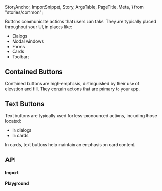   StoryAnchor,
  ImportSnippet,
  Story,
  ArgsTable,
  PageTitle,
  Meta,
} from "stories/common";



<Meta title={title} component={Button} />

<PageTitle
  title="Button"
  subtitle="Buttons allow users to take actions, and make choices, with a single tap."
/>

Buttons communicate actions that users can take. They are typically placed throughout your UI, in places like:

- Dialogs
- Modal windows
- Forms
- Cards
- Toolbars

## Contained Buttons

Contained buttons are high-emphasis, distinguished by their use of elevation and fill. They contain actions that are primary to your app.

<Story story={Contained} />

<StoryAnchor name="Text" path={title} />

## Text Buttons

Text buttons are typically used for less-pronounced actions, including those located:

- In dialogs
- In cards

In cards, text buttons help maintain an emphasis on card content.

<Story story={Text} />

<StoryAnchor name="API" path={title} />

## API

#### Import

<ImportSnippet componentName={componentName} />

#### Playground

<Story story={API} name="API" expanded />

<ArgsTable Component={Button} name="API" />
